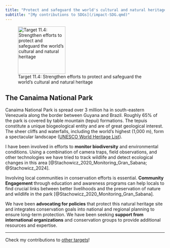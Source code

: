 ```yaml
---
title: "Protect and safeguard the world's cultural and natural heritage"
subtitle: "[My contributions to SDGs](/impact-SDG.qmd)"
---
```


![Target 11.4: Strengthen efforts to protect and safeguard the world's cultural and natural heritage](../images/GOAL_11_TARGET_11.4.svg){width=150}


## The Canaima National Park 

Canaima National Park is spread over 3 million ha in south-eastern Venezuela along the border between Guyana and Brazil. Roughly 65% of the park is covered by table mountain (tepui) formations. The tepuis constitute a unique biogeological entity and are of great geological interest. The sheer cliffs and waterfalls, including the world's highest (1,000 m), form a spectacular landscape ([UNESCO World Heritage List](https://whc.unesco.org/en/list/701/)).

I have been involved in efforts to **monitor biodiversity** and environmental conditions. Using a combination of camera traps, field observations, and other technologies we have tried to track wildlife and detect ecological changes in this area [@Stachowicz_2020_Monitoring_Gran_Sabana; @Stachowicz_2024].

Involving local communities in conservation efforts is essential. **Community Engagement** through
education and awareness programs can help locals to find crucial links between better livelihoods and the preservation of nature and wildlife in the park [@Stachowicz_2020_Monitoring_Gran_Sabana]. 

We have been **advocating for policies** that protect this natural heritage site and integrates conservation goals into national and regional planning to ensure long-term protection. We have been seeking **support from international organizations** and conservation groups to provide additional resources and expertise. 

---

Check my contributions to [other targets](/impact-SDG.qmd)!